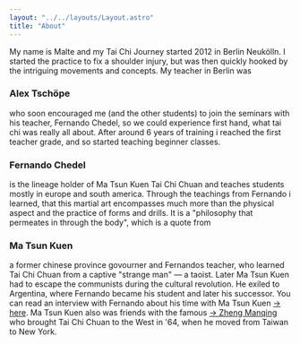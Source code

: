 ```yaml
---
layout: "../../layouts/Layout.astro"
title: "About"
---
```


My name is Malte and my Tai Chi Journey started 2012 in Berlin Neukölln. I started the practice to fix a shoulder injury, but was then quickly hooked by the intriguing movements and concepts.
My teacher in Berlin was

### Alex Tschöpe

who soon encouraged me (and the other students) to join the seminars with his teacher, Fernando Chedel, so we could experience first hand, what tai chi was really all about. After around 6 years of training i reached the first teacher grade, and so started teaching beginner classes.

### Fernando Chedel

is the lineage holder of Ma Tsun Kuen Tai Chi Chuan and teaches students mostly in europe and south america. Through the teachings from Fernando i learned, that this martial art encompasses much more than the physical aspect and the practice of forms and drills.
It is a "philosophy that permeates in through the body", which is a quote from

### Ma Tsun Kuen

a former chinese province govourner and Fernandos teacher, who learned Tai Chi Chuan from a captive "strange man" — a taoist. Later Ma Tsun Kuen had to escape the communists during the cultural revolution. He exiled to Argentina, where Fernando became his student and later his successor.
You can read an interview with Fernando about his time with Ma Tsun Kuen 
<a href="http://matsunkuen.com/interview-with-ronnie-robbinson/" target="_blank">-> here</a>.
Ma Tsun Kuen also was friends with the famous <a href="https://en.wikipedia.org/wiki/Cheng_Man-ch%27ing" target="_blank">-> Zheng Manqing</a> who brought Tai Chi Chuan to the West in '64, when he moved from Taiwan to New York.
